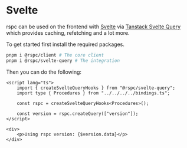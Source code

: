 # Svelte

rspc can be used on the frontend with [Svelte](https://svelte.dev) via [Tanstack Svelte Query](https://tanstack.com/query/latest/docs/framework/svelte/overview) which provides caching, refetching and a lot more.

To get started first install the required packages.

```bash copy
pnpm i @rspc/client # The core client
pnpm i @rspc/svelte-query # The integration
```

Then you can do the following:

```svelte copy filename="index.svelte"
<script lang="ts">
    import { createSvelteQueryHooks } from "@rspc/svelte-query";
    import type { Procedures } from "../../../../bindings.ts";
    
    const rspc = createSvelteQueryHooks<Procedures>();

    const version = rspc.createQuery(["version"]);
</script>

<div>
    <p>Using rspc version: {$version.data}</p>
</div>
```